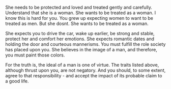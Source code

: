 She needs to be protected and loved and treated gently and carefully. Understand that she is a woman. She wants to be treated as a woman. I know this is hard for you. You grew up expecting women to want to be treated as men. But she dosnt. She wants to be treated as a woman. 

She expects you to drive the car, wake up earlier, be strong and stable, protect her and comfort her emotions. She expects romantic dates and holding the door and courteous mannerisms. You must fulfill the role society has placed upon you. She believes in the image of a man, and therefore, you must paint those colors. 

For the truth is, the ideal of a man is one of virtue. The traits listed above, although thrust upon you, are not negatory. And you should, to some extent, agree to that responsibility - and accept the impact of its probable claim to a good life. 



